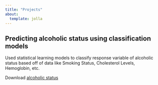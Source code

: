 ```yaml
---
title: "Projects"
about:
  template: jolla
---
```


## Predicting alcoholic status using classification models
Used statistical learning models to classify response variable of alcoholic status based off of data like Smoking Status, Cholesterol Levels, Hemoglobin, etc. 


Download [alcoholic status](/alcoholproject.pdf)  
